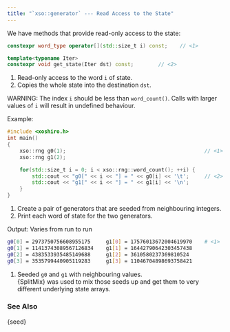 ```yaml
---
title: "`xso::generator` --- Read Access to the State"
---
```


We have methods that provide read-only access to the state:

```cpp
constexpr word_type operator[](std::size_t i) const;    // <1>

template<typename Iter>
constexpr void get_state(Iter dst) const;        // <2>
```
1. Read-only access to the word `i` of state.
2. Copies the whole state into the destination `dst`.

WARNING: The index `i` should be less than `word_count()`.
Calls with larger values of `i` will result in undefined behaviour.

[Example:]{.bt}
```cpp
#include <xoshiro.h>
int main()
{
    xso::rng g0(1);                                             // <1>
    xso::rng g1(2);

    for(std::size_t i = 0; i < xso::rng::word_count(); ++i) {
        std::cout << "g0[" << i << "] = " << g0[i] << '\t';     // <2>
        std::cout << "g1[" << i << "] = " << g1[i] << '\n';
    }
}
```
1. Create a pair of generators that are seeded from neighbouring integers.
2. Print each word of state for the two generators.

[Output: Varies from run to run]{.bt}
```bash
g0[0] = 2973750756608955175     g1[0] = 17576013672004619970    # <1>
g0[1] = 11413743089567126834    g1[1] = 16442790642303457438
g0[2] = 4383533935485149688     g1[2] = 3610580237369810524
g0[3] = 3535799440905119283     g1[3] = 11046704898693758421
```
1. Seeded `g0` and `g1` with neighbouring values. \
{SplitMix} was used to mix those seeds up and get them to very different underlying state arrays.

### See Also

{seed}
